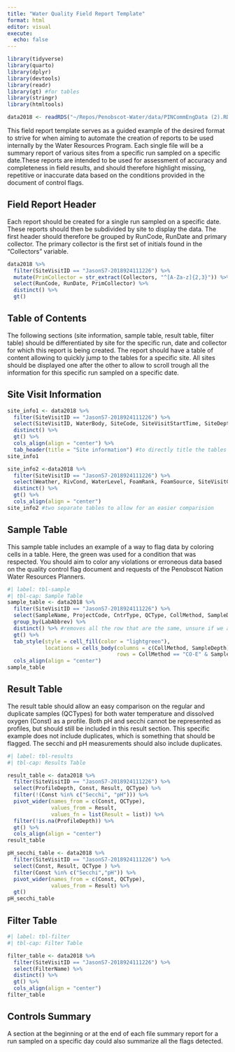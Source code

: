 ```yaml
---
title: "Water Quality Field Report Template"
format: html
editor: visual
execute:
  echo: false
---
```


```r
library(tidyverse)
library(quarto)
library(dplyr)
library(devtools)
library(readr)
library(gt) #for tables
library(stringr)
library(htmltools)
```

```r
data2018 <- readRDS("~/Repos/Penobscot-Water/data/PINCommEngData (2).RData")
```

This field report template serves as a guided example of the desired format to strive for when aiming to automate the creation of reports to be used internally by the Water Resources Program. Each single file will be a summary report of various sites from a specific run sampled on a specific date.These reports are intended to be used for assessment of accuracy and completeness in field results, and should therefore highlight missing, repetitive or inaccurate data based on the conditions provided in the document of control flags.

## Field Report Header {.smaller}

Each report should be created for a single run sampled on a specific date. These reports should then be subdivided by site to display the data. The first header should therefore be grouped by RunCode, RunDate and primary collector. The primary collector is the first set of initials found in the "Collectors" variable.

```r
data2018 %>% 
  filter(SiteVisitID == "JasonS7-2018924111226") %>% 
  mutate(PrimCollector = str_extract(Collectors, "^[A-Za-z]{2,3}")) %>%
  select(RunCode, RunDate, PrimCollector) %>% 
  distinct() %>% 
  gt() 
```

## Table of Contents {.smaller}

The following sections (site information, sample table, result table, filter table) should be differentiated by site for the specific run, date and collector for which this report is being created. The report should have a table of content allowing to quickly jump to the tables for a specific site. All sites should be displayed one after the other to allow to scroll trough all the information for this specific run sampled on a specific date.

## Site Visit Information {.smaller}

```r
site_info1 <- data2018 %>% 
  filter(SiteVisitID == "JasonS7-2018924111226") %>% 
  select(SiteVisitID, WaterBody, SiteCode, SiteVisitStartTime, SiteDepth, SamplingAirTemp) %>%
  distinct() %>% 
  gt() %>%
  cols_align(align = "center") %>% 
  tab_header(title = "Site information") #to directly title the tables if wanted
site_info1

site_info2 <-data2018 %>% 
  filter(SiteVisitID == "JasonS7-2018924111226") %>% 
  select(Weather, RivCond, WaterLevel, FoamRank, FoamSource, SiteVisitComment) %>% 
  distinct() %>% 
  gt() %>%
  cols_align(align = "center")
site_info2 #two separate tables to allow for an easier comparision
```

## Sample Table

This sample table includes an example of a way to flag data by coloring cells in a table. Here, the green was used for a condition that was respected. You should aim to color any violations or erroneous data based on the quality control flag document and requests of the Penobscot Nation Water Resources Planners.

```r
#| label: tbl-sample
#| tbl-cap: Sample Table
sample_table <- data2018 %>% 
  filter(SiteVisitID == "JasonS7-2018924111226") %>% 
  select(SampleName, ProjectCode, CntrType, QCType, CollMethod, SampleDepth, LabAbbrev) %>% 
  group_by(LabAbbrev) %>% 
  distinct() %>% #removes all the row that are the same, unsure if we are keeping them
  gt() %>%
  tab_style(style = cell_fill(color = "lightgreen"),
            locations = cells_body(columns = c(CollMethod, SampleDepth),
                                   rows = CollMethod == "CO-E" & SampleDepth == 4))%>%
  cols_align(align = "center")
sample_table
```

## Result Table

The result table should allow an easy comparison on the regular and duplicate samples (QCTypes) for both water temperature and dissolved oxygen (Const) as a profile. Both pH and secchi cannot be represented as profiles, but should still be included in this result section. This specific example does not include duplicates, which is something that should be flagged. The secchi and pH measurements should also include duplicates.

```r
#| label: tbl-results
#| tbl-cap: Results Table

result_table <- data2018 %>% 
  filter(SiteVisitID == "JasonS7-2018924111226") %>% 
  select(ProfileDepth, Const, Result, QCType) %>% 
  filter(!(Const %in% c("Secchi", "pH"))) %>%
  pivot_wider(names_from = c(Const, QCType),
              values_from = Result,
              values_fn = list(Result = list)) %>%
  filter(!is.na(ProfileDepth)) %>%
  gt() %>% 
  cols_align(align = "center")
result_table

pH_secchi_table <- data2018 %>% 
  filter(SiteVisitID == "JasonS7-2018924111226") %>% 
  select(Const, Result, QCType ) %>% 
  filter(Const %in% c("Secchi","pH")) %>% 
  pivot_wider(names_from = c(Const, QCType),
              values_from = Result) %>%
  gt() 
pH_secchi_table
```

## Filter Table

```r
#| label: tbl-filter
#| tbl-cap: Filter Table

filter_table <- data2018 %>% 
  filter(SiteVisitID == "JasonS7-2018924111226") %>% 
  select(FilterName) %>% 
  distinct() %>%
  gt() %>%
  cols_align(align = "center")
filter_table
```

## Controls Summary

A section at the beginning or at the end of each file summary report for a run sampled on a specific day could also summarize all the flags detected.
